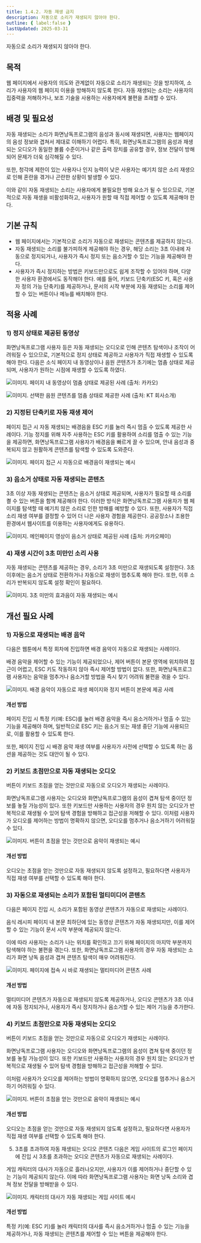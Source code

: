 ```yaml
---
title: 1.4.2. 자동 재생 금지
description: 자동으로 소리가 재생되지 않아야 한다.
outline: { label:false }
lastUpdated: 2025-03-31
---
```


<Aside title="검사 항목">
자동으로 소리가 재생되지 않아야 한다.
</Aside>

## 목적
웹 페이지에서 사용자의 의도와 관계없이 자동으로 소리가 재생되는 것을 방지하여, 소리가 사용자의 웹 페이지 이용을 방해하지 않도록 한다. 자동 재생되는 소리는 사용자의 집중력을 저해하거나, 보조 기술을 사용하는 사용자에게 불편을 초래할 수 있다.

##	배경 및 필요성
자동 재생되는 소리가 화면낭독프로그램의 음성과 동시에 재생되면, 사용자는 웹페이지의 음성 정보와 겹쳐서 제대로 이해하기 어렵다. 특히, 화면낭독프로그램의 음성과 재생되는 오디오가 동일한 볼륨 수준이거나 같은 출력 장치를 공유할 경우, 정보 전달이 방해되어 문제가 더욱 심각해질 수 있다.

또한, 청각에 제한이 있는 사용자나 인지 능력이 낮은 사용자는 예기치 않은 소리 재생으로 인해 혼란을 겪거나 곤란한 상황이 발생할 수 있다.

이와 같이 자동 재생되는 소리는 사용자에게 불필요한 방해 요소가 될 수 있으므로, 기본적으로 자동 재생을 비활성화하고, 사용자가 원할 때 직접 제어할 수 있도록 제공해야 한다.

##	기본 규칙
- 웹 페이지에서는 기본적으로 소리가 자동으로 재생되는 콘텐츠를 제공하지 않는다.
- 자동 재생되는 소리를 불가피하게 제공해야 하는 경우, 해당 소리는 3초 이내에 자동으로 정지되거나, 사용자가 즉시 정지 또는 음소거할 수 있는 기능을 제공해야 한다.
- 사용자가 즉시 정지하는 방법은 키보드만으로도 쉽게 조작할 수 있어야 하며, 다양한 사용자 환경에서도 동작해야 한다. 예를 들어, 키보드 단축키(ESC 키, 혹은 사용자 정의 가능 단축키)를 제공하거나, 문서의 시작 부분에 자동 재생되는 소리를 제어할 수 있는 버튼이나 메뉴를 배치해야 한다.

## 적용 사례
### 1)	정지 상태로 제공된 동영상
화면낭독프로그램 사용자 등은 자동 재생되는 오디오로 인해 콘텐츠 탐색이나 조작이 어려워질 수 있으므로, 기본적으로 정지 상태로 제공하고 사용자가 직접 재생할 수 있도록 해야 한다.
다음은 소식 페이지 내 동영상이나 음원 콘텐츠가 초기에는 멈춤 상태로 제공되며, 사용자가 원하는 시점에 재생할 수 있도록 하였다.

![이미지. 페이지 내 동영상이 멈춤 상태로 제공된 사례 (출처: 카카오)](/images/image089.png)

![이미지. 선택한 음원 콘텐츠를 멈춤 상태로 제공한 사례 (출처: KT 회사소개)](/images/image090.png)

### 2)	지정된 단축키로 자동 재생 제어
페이지 접근 시 자동 재생되는 배경음을 ESC 키를 눌러 즉시 멈출 수 있도록 제공한 사례이다.
기능 정지를 위해 자주 사용하는 ESC 키를 활용하여 소리를 멈출 수 있는 기능을 제공하면, 화면낭독프로그램 사용자가 배경음을 빠르게 끌 수 있으며, 안내 음성과 중복되지 않고 원활하게 콘텐츠를 탐색할 수 있도록 도와준다.

![이미지. 페이지 접근 시 자동으로 배경음이 재생되는 예시](/images/image091.png)

### 3)	음소거 상태로 자동 재생되는 콘텐츠
3초 이상 자동 재생되는 콘텐츠는 음소거 상태로 제공되며, 사용자가 필요할 때 소리를 켤 수 있는 버튼을 함께 제공해야 한다.
이러한 방식은 화면낭독프로그램 사용자가 웹 페이지를 탐색할 때 예기치 않은 소리로 인한 방해를 예방할 수 있다. 또한, 사용자가 직접 소리 재생 여부를 결정할 수 있어 더 나은 사용자 경험을 제공한다. 공공장소나 조용한 환경에서 웹사이트를 이용하는 사용자에게도 유용하다.

![이미지. 메인페이지 영상이 음소거 상태로 제공된 사례 (출처: 카카오페이)](/images/image092.png)

### 4)	재생 시간이 3초 미만인 소리 사용
자동 재생되는 콘텐츠를 제공하는 경우, 소리가 3초 미만으로 재생되도록 설정한다. 3초 이후에는 음소거 상태로 전환하거나 자동으로 재생이 멈추도록 해야 한다. 또한, 이후 소리가 반복되지 않도록 설정 확인이 필요하다.

![이미지. 3초 미만의 효과음이 자동 재생되는 예시](/images/image093.png)

## 개선 필요 사례

### 1)	자동으로 재생되는 배경 음악
다음은 웹툰에서 특정 회차에 진입하면 배경 음악이 자동으로 재생되는 사례이다.

배경 음악을 제어할 수 있는 기능이 제공되었으나, 제어 버튼이 본문 영역에 위치하여 접근이 어렵고, ESC 키도 작동하지 않아 즉시 제어할 방법이 없다. 또한, 화면낭독프로그램 사용자는 음악을 멈추거나 음소거할 방법을 즉시 찾기 어려워 불편을 겪을 수 있다.

![이미지. 배경 음악이 자동으로 재생 페이지와 정지 버튼이 본문에 제공 사례](/images/image094.png)

#### 개선 방법
페이지 진입 시 특정 키(예: ESC)를 눌러 배경 음악을 즉시 음소거하거나 멈출 수 있는 기능을 제공해야 하며, 일반적으로 ESC 키는 음소거 또는 재생 중단 기능에 사용되므로, 이를 활용할 수 있도록 한다. 

또한, 페이지 진입 시 배경 음악 재생 여부를 사용자가 사전에 선택할 수 있도록 하는 옵션을 제공하는 것도 대안이 될 수 있다.

### 2)	키보드 초점만으로 자동 재생되는 오디오
버튼이 키보드 초점을 얻는 것만으로 자동으로 오디오가 재생되는 사례이다.

화면낭독프로그램 사용자는 오디오와 화면낭독프로그램의 음성이 겹쳐 탐색 중이던 정보를 놓칠 가능성이 있다. 또한 키보드만 사용하는 사용자의 경우 원치 않는 오디오가 반복적으로 재생될 수 있어 탐색 경험을 방해하고 접근성을 저해할 수 있다. 이처럼 사용자가 오디오를 제어하는 방법이 명확하지 않으면, 오디오를 멈추거나 음소거하기 어려워질 수 있다.

![이미지. 버튼이 초점을 얻는 것만으로 음악이 재생되는 예시](/images/image095.png)

#### 개선 방법
오디오는 초점을 얻는 것만으로 자동 재생되지 않도록 설정하고, 필요하다면 사용자가 직접 재생 여부를 선택할 수 있도록 해야 한다.

### 3)	자동으로 재생되는 소리가 포함된 멀티미디어 콘텐츠
다음은 페이지 진입 시, 소리가 포함된 동영상 콘텐츠가 자동으로 재생되는 사례이다.

음식 레시피 페이지 내 본문 최하단에 있는 동영상 콘텐츠가 자동 재생되지만, 이를 제어할 수 있는 기능이 문서 시작 부분에 제공되지 않는다.

이에 따라 사용자는 소리가 나는 위치를 확인하고 끄기 위해 페이지의 마지막 부분까지 탐색해야 하는 불편을 겪는다. 또한, 화면낭독프로그램 사용자의 경우 자동 재생되는 소리가 화면 낭독 음성과 겹쳐 콘텐츠 탐색이 매우 어려워진다.

![이미지. 페이지에 접속 시 바로 재생되는 멀티미디어 콘텐츠 사례](/images/image096.png)

#### 개선 방법
멀티미디어 콘텐츠가 자동으로 재생되지 않도록 제공하거나, 오디오 콘텐츠가 3초 이내에 자동 정지되거나, 사용자가 즉시 정지하거나 음소거할 수 있는 제어 기능을 추가한다.

### 4)	키보드 초점만으로 자동 재생되는 오디오
버튼이 키보드 초점을 얻는 것만으로 자동으로 오디오가 재생되는 사례이다.

화면낭독프로그램 사용자는 오디오와 화면낭독프로그램의 음성이 겹쳐 탐색 중이던 정보를 놓칠 가능성이 있다. 또한 키보드만 사용하는 사용자의 경우 원치 않는 오디오가 반복적으로 재생될 수 있어 탐색 경험을 방해하고 접근성을 저해할 수 있다.

이처럼 사용자가 오디오를 제어하는 방법이 명확하지 않으면, 오디오를 멈추거나 음소거하기 어려워질 수 있다.

![이미지. 버튼이 초점을 얻는 것만으로 음악이 재생되는 예시](/images/image095.png)

#### 개선 방법
오디오는 초점을 얻는 것만으로 자동 재생되지 않도록 설정하고, 필요하다면 사용자가 직접 재생 여부를 선택할 수 있도록 해야 한다.

5)	3초를 초과하여 자동 재생되는 오디오 콘텐츠
다음은 게임 사이트의 로그인 페이지에 진입 시 3초를 초과하는 오디오 콘텐츠가 자동으로 재생되는 사례이다.

게임 캐릭터의 대사가 자동으로 흘러나오지만, 사용자가 이를 제어하거나 중단할 수 있는 기능이 제공되지 않는다. 이에 따라 화면낭독프로그램 사용자는 화면 낭독 소리와 겹쳐 정보 전달을 방해받을 수 있다.

![이미지. 캐릭터의 대사가 자동 재생되는 게임 사이트 예시](/images/image097.png)

#### 개선 방법
특정 키(예: ESC 키)를 눌러 캐릭터의 대사를 즉시 음소거하거나 멈출 수 있는 기능을 제공하거나, 자동 재생되는 콘텐츠를 제어할 수 있는 버튼을 제공해야 한다.
